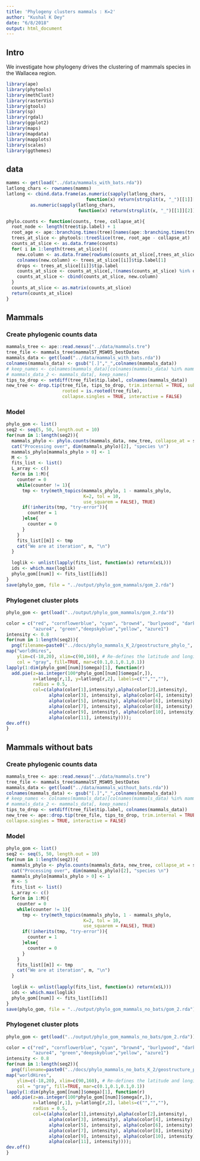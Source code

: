 ```yaml
---
title: 'Phylogeny clusters mammals : K=2'
author: "Kushal K Dey"
date: "6/8/2018"
output: html_document
---
```


## Intro 

We investigate how phylogeny drives the clustering of mammals species in the
Wallacea region.

```r
library(ape)
library(phytools)
library(methClust)
library(rasterVis)
library(gtools)
library(sp)
library(rgdal)
library(ggplot2)
library(maps)
library(mapdata)
library(mapplots)
library(scales)
library(ggthemes)
```

## data

```r
mamms <- get(load("../data/mammals_with_bats.rda"))
latlong_chars <- rownames(mamms)
latlong <- cbind.data.frame(as.numeric(sapply(latlong_chars, 
                              function(x) return(strsplit(x, "_")[[1]][1]))),
         as.numeric(sapply(latlong_chars, 
                           function(x) return(strsplit(x, "_")[[1]][2]))))
```

```r
phylo.counts <- function(counts, tree, collapse_at){
  root_node <- length(tree$tip.label) + 1
  root_age <- ape::branching.times(tree)[names(ape::branching.times(tree)) == root_node]
  trees_at_slice <- phytools::treeSlice(tree, root_age - collapse_at)
  counts_at_slice <- as.data.frame(counts)
  for( i in 1:length(trees_at_slice)){
    new.column <- as.data.frame(rowSums(counts_at_slice[,trees_at_slice[[i]]$tip.label]))
    colnames(new.column) <- trees_at_slice[[i]]$tip.label[1]
    drops <- trees_at_slice[[i]]$tip.label
    counts_at_slice <- counts_at_slice[,!(names(counts_at_slice) %in% drops)]
    counts_at_slice <- cbind(counts_at_slice, new.column)
  }
  counts_at_slice <- as.matrix(counts_at_slice)
  return(counts_at_slice)
}
```


## Mammals

### Create phylogenic counts data

```r
mammals_tree <- ape::read.nexus("../data/mammals.tre")
tree_file <- mammals_tree$mammalST_MSW05_bestDates
mammals_data <- get(load("../data/mammals_with_bats.rda"))
colnames(mammals_data) <- gsub("[.]","_",colnames(mammals_data))
# keep_names <- colnames(mammals_data)[colnames(mammals_data) %in% mammals_tree$mammalST_MSW05_bestDates$tip.label]
# mammals_data_2 <- mammals_data[, keep_names]
tips_to_drop <- setdiff(tree_file$tip.label, colnames(mammals_data))
new_tree <- drop.tip(tree_file, tips_to_drop, trim.internal = TRUE, subtree = FALSE, root.edge = 0,
                     rooted = is.rooted(tree_file),
                     collapse.singles = TRUE, interactive = FALSE)
```


### Model

```r
phylo_gom <- list()
seq2 <- seq(5, 50, length.out = 10)
for(num in 1:length(seq2)){
  mammals_phylo <- phylo.counts(mammals_data, new_tree, collapse_at = seq2[num])
  cat("Processing over", dim(mammals_phylo)[2], "species \n")
  mammals_phylo[mammals_phylo > 0] <- 1
  M <- 5
  fits_list <- list()
  L_array <- c()
  for(m in 1:M){
    counter = 0
    while(counter != 1){
      tmp <- try(meth_topics(mammals_phylo, 1 - mammals_phylo,
                             K=2, tol = 10,
                             use_squarem = FALSE), TRUE)
      if(!inherits(tmp, "try-error")){
        counter = 1
      }else{
        counter = 0
      }
    }
    fits_list[[m]] <- tmp
    cat("We are at iteration", m, "\n")
  }
  
  loglik <- unlist(lapply(fits_list, function(x) return(x$L)))
  ids <- which.max(loglik)
  phylo_gom[[num]] <- fits_list[[ids]]
}
save(phylo_gom, file = "../output/phylo_gom_mammals/gom_2.rda")
```


### Phylogenet cluster plots

```r
phylo_gom <- get(load("../output/phylo_gom_mammals/gom_2.rda"))
```

```r
color = c("red", "cornflowerblue", "cyan", "brown4", "burlywood", "darkgoldenrod1",
          "azure4", "green","deepskyblue","yellow", "azure1")
intensity <- 0.8
for(num in 1:length(seq2)){
  png(filename=paste0("../docs/phylo_mammals_K_2/geostructure_phylo_", seq2[num], ".png"),width = 1000, height = 800)
map("worldHires",
    ylim=c(-18,20), xlim=c(90,160), # Re-defines the latitude and longitude range
    col = "gray", fill=TRUE, mar=c(0.1,0.1,0.1,0.1))
lapply(1:dim(phylo_gom[[num]]$omega)[1], function(r)
  add.pie(z=as.integer(100*phylo_gom[[num]]$omega[r,]),
          x=latlong[r,1], y=latlong[r,2], labels=c("","",""),
          radius = 0.5,
          col=c(alpha(color[1],intensity),alpha(color[2],intensity),
                alpha(color[3], intensity), alpha(color[4], intensity),
                alpha(color[5], intensity), alpha(color[6], intensity),
                alpha(color[7], intensity), alpha(color[8], intensity),
                alpha(color[9], intensity), alpha(color[10], intensity),
                alpha(color[11], intensity))));
dev.off()
}

```


## Mammals without bats


### Create phylogenic counts data

```r
mammals_tree <- ape::read.nexus("../data/mammals.tre")
tree_file <- mammals_tree$mammalST_MSW05_bestDates
mammals_data <- get(load("../data/mammals_without_bats.rda"))
colnames(mammals_data) <- gsub("[.]","_",colnames(mammals_data))
# keep_names <- colnames(mammals_data)[colnames(mammals_data) %in% mammals_tree$mammalST_MSW05_bestDates$tip.label]
# mammals_data_2 <- mammals_data[, keep_names]
tips_to_drop <- setdiff(tree_file$tip.label, colnames(mammals_data))
new_tree <- ape::drop.tip(tree_file, tips_to_drop, trim.internal = TRUE, subtree = FALSE, root.edge = 0, rooted = is.rooted(tree_file),
collapse.singles = TRUE, interactive = FALSE)
```

### Model

```r
phylo_gom <- list()
seq2 <- seq(5, 50, length.out = 10)
for(num in 1:length(seq2)){
  mammals_phylo <- phylo.counts(mammals_data, new_tree, collapse_at = seq2[num])
  cat("Processing over", dim(mammals_phylo)[2], "species \n")
  mammals_phylo[mammals_phylo > 0] <- 1
  M <- 5
  fits_list <- list()
  L_array <- c()
  for(m in 1:M){
    counter = 0
    while(counter != 1){
      tmp <- try(meth_topics(mammals_phylo, 1 - mammals_phylo,
                             K=2, tol = 10,
                             use_squarem = FALSE), TRUE)
      if(!inherits(tmp, "try-error")){
        counter = 1
      }else{
        counter = 0
      }
    }
    fits_list[[m]] <- tmp
    cat("We are at iteration", m, "\n")
  }
  
  loglik <- unlist(lapply(fits_list, function(x) return(x$L)))
  ids <- which.max(loglik)
  phylo_gom[[num]] <- fits_list[[ids]]
}
save(phylo_gom, file = "../output/phylo_gom_mammals_no_bats/gom_2.rda")
```

### Phylogenet cluster plots

```r
phylo_gom <- get(load("../output/phylo_gom_mammals_no_bats/gom_2.rda"))
```

```r
color = c("red", "cornflowerblue", "cyan", "brown4", "burlywood", "darkgoldenrod1",
          "azure4", "green","deepskyblue","yellow", "azure1")
intensity <- 0.8
for(num in 1:length(seq2)){
  png(filename=paste0("../docs/phylo_mammals_no_bats_K_2/geostructure_phylo_", seq2[num], ".png"),width = 1000, height = 800)
map("worldHires",
    ylim=c(-18,20), xlim=c(90,160), # Re-defines the latitude and longitude range
    col = "gray", fill=TRUE, mar=c(0.1,0.1,0.1,0.1))
lapply(1:dim(phylo_gom[[num]]$omega)[1], function(r)
  add.pie(z=as.integer(100*phylo_gom[[num]]$omega[r,]),
          x=latlong[r,1], y=latlong[r,2], labels=c("","",""),
          radius = 0.5,
          col=c(alpha(color[1],intensity),alpha(color[2],intensity),
                alpha(color[3], intensity), alpha(color[4], intensity),
                alpha(color[5], intensity), alpha(color[6], intensity),
                alpha(color[7], intensity), alpha(color[8], intensity),
                alpha(color[9], intensity), alpha(color[10], intensity),
                alpha(color[11], intensity))));
dev.off()
}

```
